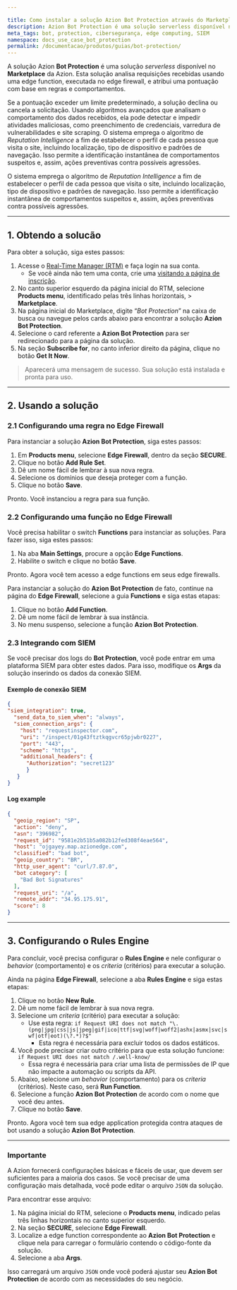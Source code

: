 ```yaml
---

title: Como instalar a solução Azion Bot Protection através do Marketplace da Azion
description: Azion Bot Protection é uma solução serverless disponível no Azion Marketplace que utiliza edge functions no Edge Firewall para analisar solicitações recebidas e atribuir uma pontuação com base em regras e comportamentos. Isso detecta e previne efetivamente atividades maliciosas, como preenchimento de credenciais, varreduras de vulnerabilidades e raspagem de sites.
meta_tags: bot, protection, cibersegurança, edge computing, SIEM
namespace: docs_use_case_bot_protection
permalink: /documentacao/produtos/guias/bot-protection/
---
```


A solução Azion **Bot Protection** é uma solução *serverless* disponível no **Marketplace** da Azion. Esta solução analisa requisições recebidas usando uma edge function, executada no edge firewall, e atribui uma pontuação com base em regras e comportamentos.

Se a pontuação exceder um limite predeterminado, a solução declina ou cancela a solicitação. Usando algoritmos avançados que analisam o comportamento dos dados recebidos, ela pode detectar e impedir atividades maliciosas, como preenchimento de credenciais, varredura de vulnerabilidades e site scraping. O sistema emprega o algoritmo de *Reputation Intelligence* a fim de estabelecer o perfil de cada pessoa que visita o site, incluindo localização, tipo de dispositivo e padrões de navegação. Isso permite a identificação instantânea de comportamentos suspeitos e, assim, ações preventivas contra possíveis agressões.

O sistema emprega o algoritmo de *Reputation Intelligence* a fim de estabelecer o perfil de cada pessoa que visita o site, incluindo localização, tipo de dispositivo e padrões de navegação. Isso permite a identificação instantânea de comportamentos suspeitos e, assim, ações preventivas contra possíveis agressões.

---

## 1. Obtendo a solucão

Para obter a solução, siga estes passos:

1. Acesse o [Real-Time Manager (RTM)](https://manager.azion.com/) e faça login na sua conta.
   - Se você ainda não tem uma conta, crie uma [visitando a página de inscrição](https://sso.azion.com/).
2. No canto superior esquerdo da página inicial do RTM, selecione **Products menu**, identificado pelas três linhas horizontais, > **Marketplace**.
3. Na página inicial do Marketplace, digite “*Bot Protection*” na caixa de busca ou navegue pelos cards abaixo para encontrar a solução **Azion Bot Protection**.
4. Selecione o card referente a **Azion Bot Protection** para ser redirecionado para a página da solução.
5. Na seção **Subscribe for**, no canto inferior direito da página, clique no botão **Get It Now**.

> Aparecerá uma mensagem de sucesso. Sua solução está instalada e pronta para uso.

---

## 2. Usando a solução 

### 2.1 Configurando uma regra no Edge Firewall

Para instanciar a solução **Azion Bot Protection**, siga estes passos:

1. Em **Products menu**, selecione **Edge Firewall**, dentro da seção **SECURE**.
2. Clique no botão **Add Rule Set**.
3. Dê um nome fácil de lembrar à sua nova regra.
4. Selecione os domínios que deseja proteger com a função.
5. Clique no botão **Save**.

Pronto. Você instanciou a regra para sua função.

### 2.2 Configurando uma função no Edge Firewall

Você precisa habilitar o switch **Functions** para instanciar as soluções. Para fazer isso, siga estes passos:

1. Na aba **Main Settings**, procure a opção **Edge Functions**.
2. Habilite o switch e clique no botão **Save**.

Pronto. Agora você tem acesso a edge functions em seus edge firewalls.

Para instanciar a solução do **Azion Bot Protection** de fato, continue na página do **Edge Firewall**, selecione a guia **Functions** e siga estas etapas:

1. Clique no botão **Add⁠ Function**.
2. Dê um nome fácil de lembrar à sua instância.
3. No menu suspenso, selecione a função **Azion Bot Protection**.

### 2.3 Integrando com SIEM

Se você precisar dos logs do **Bot Protection**, você pode entrar em uma plataforma SIEM para obter estes dados. Para isso, modifique os **Args** da solução inserindo os dados da conexão SIEM.

#### Exemplo de conexão SIEM

```json
{
"siem_integration": true,
  "send_data_to_siem_when": "always",
  "siem_connection_args": {
    "host": "requestinspector.com",
    "uri": "/inspect/01g43ftztkqgvcr65pjwbr0227",
    "port": "443",
    "scheme": "https",
    "additional_headers": {
      "Authorization": "secret123"
      }
   }
}
```

#### Log example

```json
{
  "geoip_region": "SP",
  "action": "deny",
  "asn": "396982",
  "request_id": "9581e2b51b5a082b12fed308f4eae564",
  "host": "ojgayey.map.azionedge.com",
  "classified": "bad bot",
  "geoip_country": "BR",
  "http_user_agent": "curl/7.87.0",
  "bot category": [
    "Bad Bot Signatures"
  ],
  "request_uri": "/a",
  "remote_addr": "34.95.175.91",
  "score": 8
}
```

---

## 3. Configurando o Rules Engine

Para concluir, você precisa configurar o **Rules Engine** e nele configurar o *behavior* (comportamento) e os *criteria* (critérios) para executar a solução.

Ainda na página **Edge Firewall**, selecione a aba **Rules Engine** e siga estas etapas:

1. Clique no botão **New Rule**.
2. Dê um nome fácil de lembrar à sua nova regra.
3. Selecione um *criteria* (critério) para executar a solução:
   - Use esta regra: `if Request URI does not match "\.(png|jpg|css|js|jpeg|gif|ico|ttf|svg|woff|woff2|ashx|asmx|svc|swf|otf|eot)(\?.*)?$"`
      - Esta regra é necessária para excluir todos os dados estáticos.
4. Você pode precisar criar outro critério para que esta solução funcione: `if Request URI does not match /.well-know/`
   - Essa regra é necessária para criar uma lista de permissões de IP que não impacte a automação ou scripts da API.
5. Abaixo, selecione um *behavior* (comportamento) para os *criteria* (critérios). Neste caso, será **Run Function**.
6. Selecione a função **Azion Bot Protection** de acordo com o nome que você deu antes.
7. Clique no botão **Save**.

Pronto. Agora você tem sua edge application protegida contra ataques de bot usando a solução **Azion Bot Protection**.

---

### Importante

A Azion fornecerá configurações básicas e fáceis de usar, que devem ser suficientes para a maioria dos casos. Se você precisar de uma configuração mais detalhada, você pode editar o arquivo `JSON` da solução.

Para encontrar esse arquivo:

1. Na página inicial do RTM, selecione o **Products menu**, indicado pelas três linhas horizontais no canto superior esquerdo.
2. Na seção **SECURE**, selecione **Edge Firewall**. 
3. Localize a edge function correspondente ao **Azion Bot Protection** e clique nela para carregar o formulário contendo o código-fonte da solução.
4. Selecione a aba **Args**.

Isso carregará um arquivo `JSON` onde você poderá ajustar seu **Azion Bot Protection** de acordo com as necessidades do seu negócio.

